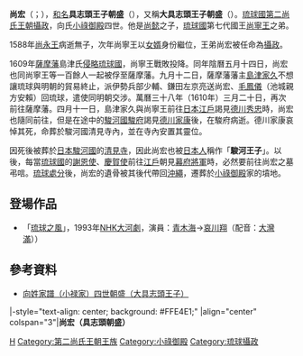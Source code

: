 {{東亞男性歷史人物
| 名稱=尚宏
| 身份=第二尚氏王朝王子<br/>第二尚氏王朝攝政<br/>向氏小祿御殿四世
| 畫像=
| 說明=
| 姓=
| 名=
| 姓名=尚宏
| 字=
| 名乘=朝盛
| 官職=[[琉球攝政|攝政]]
| 封爵=王子
| 封號=大具志頭王子
| 御稱號=
| 宮號1=
| 宮號2=
| 封地=
| 神號=
| 尊號=
| 乳名=
| 幼名=
| 兒名=
| 童名=思次郎金
| 小字=
| 號=
| 法號=
| 院號=
| 其他名號=駿河王子
| 出生年=1578年
| 出生地=[[琉球國|琉球國]][[首里城|首里城]][[小祿御殿|小祿御殿]]
| 婚年=
| 逝世年=1610年
| 逝世地=[[File:Mitsubaaoi.svg|20px]] [[日本|日本]][[駿河國|駿府]][[清見寺|清見寺]]
| 諡號=
| 墳墓=日本駿河國清見寺<br />[[沖繩|沖繩]]小祿御殿祖墳（遷葬）
| 父親=[[尚懿|尚懿]]
| 嫡母=
| 母親=首里大君加那志尚氏（號[[尚一枝|一枝]]）
| 元配=
| 正室=惠郎部阿應理屋惠按司穆氏（童名思戶金）
| 妻=
| 繼室=
| 平妻=
| 側室=妾[[蓮溪|蓮溪]]（父具志頭間切與座村多賀良掟親雲上）
| 元配之父=
| 元配之嫡母=
| 元配之母=
| 正室之父=穆氏具志川親雲上[[穆昌娟|昌娟]]
| 正室之嫡母=
| 正室之母=
| 妻之父=
| 妻之嫡母=
| 妻之母=
| 繼室之父=
| 繼室之嫡母=
| 繼室之母=
| 平妻之父=
| 平妻之嫡母=
| 平妻之母=
| 兄弟=
| 姊妹=
| 嫡兄弟=
| 嫡姊妹=
| 庶兄弟=
| 庶姊妹=
| 同胞兄弟=[[尚寧王|尚寧王]]
| 同胞姊妹=按司尚氏（童名真加戶樽金）
| 異母兄弟=
| 異母姊妹=
| 異父兄弟=
| 異父姊妹=
| 繼兄弟=
| 繼姊妹=
| 子=
| 女=
| 嫡子=具志頭王子[[尚林|尚林]]（朝誠）
| 嫡女=尚豐王妃尚氏（號[[尚梅岩|梅岩]]）
| 庶子=島尻大里親方[[向伊嘏|向伊嘏]]（朝成）
| 庶女=
| 養子=
| 養女=
| 繼子=
| 繼女=
| 注釋=
|}}

'''尚宏'''（{{ryu|r=尚宏|kn=ショーコー|rm=Shō Kō|f=h}}；{{Bd|1578年||1610年|（即[[萬曆|萬曆]]六年[[五月二十|五月二十]]）—万曆三十八年[[八月二十一|八月二十一]]日）|catIdx=S尚}}），[[和名|和名]]'''具志頭王子朝盛'''（{{ryu|r=具志頭 王子 朝盛|kn=グシチャン ヲージ チョーシー|rm=Gushichan Wōzi Chōsii}}），又稱'''大具志頭王子朝盛'''（{{ryu|r=大 具志頭 王子 朝盛|kn=ウフ グシチャン ヲージ チョーシー|rm=Uhu Gushichan Wōzi Chōshii}}）。[[琉球國|琉球國]][[第二尚氏王朝|第二尚氏王朝]][[琉球攝政|攝政]]，向氏[[小祿御殿|小祿御殿]]四世。他是[[尚懿|尚懿]]之子，[[琉球國|琉球國]]第七代國王[[尚寧王|尚寧王]]之弟。

1588年[[尚永王|尚永王]]病逝無子，次年尚寧王以[[女婿|女婿]]身份繼位，王弟尚宏被任命為[[琉球攝政|攝政]]。

1609年[[薩摩藩|薩摩藩]]島津氏[[慶長琉球之役|侵略琉球國]]，尚寧王戰敗投降。同年陰曆五月十四日，尚宏也同尚寧王等一百餘人一起被俘至薩摩藩。九月十二日，薩摩藩藩主[[島津忠恒|島津家久]]不想讓琉球與明朝的貿易終止，派伊勢兵部少輔、鎌田左京亮送尚宏、[[毛鳳儀_(琉球)|毛鳳儀]]（池城親方安賴）回琉球，遣使同明朝交涉。萬曆三十八年（1610年）三月二十日，再次前往薩摩藩。四月十一日，島津家久與尚寧王前往[[日本|日本]][[江戶|江戶]]謁見[[德川秀忠|德川秀忠]]時，尚宏也隨同前往，但是在途中的[[駿河國|駿河國]][[駿府|駿府]]謁見[[德川家康|德川家康]]後，在駿府病逝。德川家康哀悼其死，命葬於駿河國清見寺內，並在寺內安置其靈位。

因死後被葬於[[日本|日本]][[駿河國|駿河國]]的[[清見寺|清見寺]]，因此尚宏也被[[日本人|日本人]]稱作「'''駿河王子'''」。以後，每當[[琉球國|琉球國]]的[[謝恩使|謝恩使]]、[[慶賀使|慶賀使]]前往[[江戶|江戶]]朝見[[幕府將軍|幕府將軍]]時，必然要前往尚宏之墓弔唁。[[琉球處分|琉球處分]]後，尚宏的遺骨被其後代帶回[[沖繩|沖繩]]，遷葬於[[小祿御殿|小祿御殿]]家的墳地。

== 登場作品 ==
*「[[琉球之風_(電視劇)|琉球之風]]」，1993年[[NHK大河劇|NHK大河劇]]，演員：[[青木海|青木海]]→[[哀川翔|哀川翔]]（配音：[[大灣滿|大灣滿]]））
== 參考資料 ==
*[https://web.archive.org/web/20140106041357/http://www.tulips.tsukuba.ac.jp/limedio/dlam/B1241188/1/vol05/syuri/202.htm 向姓家譜（小禄家）四世朝盛（大具志頭王子）]

{{start box}}
|-style="text-align: center; background: #FFE4E1;"
|align="center" colspan="3"|'''尚宏（具志頭朝盛）'''
{{s-before|無}}
{{s-title|[[琉球國|琉球]][[琉球攝政列表|攝政]]|1589年—1610年}}
{{s-after|[[菊隱|菊隱]]}}
{{end box}}
{{琉球攝政}}

[[Category:琉球尚氏|H]]
[[Category:第二尚氏王朝王族|Category:第二尚氏王朝王族]]
[[Category:小祿御殿|Category:小祿御殿]]
[[Category:琉球攝政|Category:琉球攝政]]